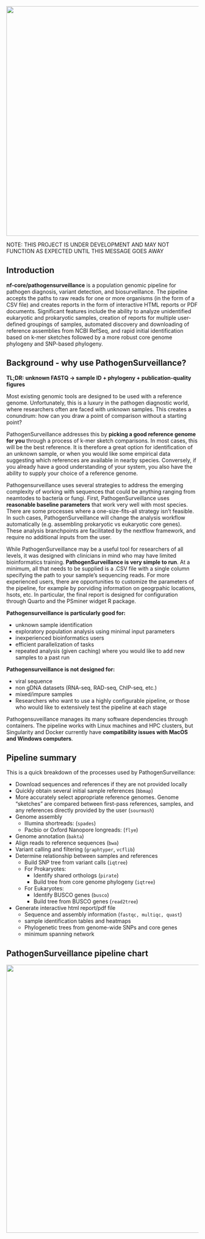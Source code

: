 ![](images/logo.png){width="600"}

NOTE: THIS PROJECT IS UNDER DEVELOPMENT AND MAY NOT FUNCTION AS EXPECTED UNTIL THIS MESSAGE GOES AWAY

## Introduction {#introduction}

**nf-core/pathogensurveillance** is a population genomic pipeline for pathogen diagnosis, variant detection, and biosurveillance. The pipeline accepts the paths to raw reads for one or more organisms (in the form of a CSV file) and creates reports in the form of interactive HTML reports or PDF documents. Significant features include the ability to analyze unidentified eukaryotic and prokaryotic samples, creation of reports for multiple user-defined groupings of samples, automated discovery and downloading of reference assemblies from NCBI RefSeq, and rapid initial identification based on k-mer sketches followed by a more robust core genome phylogeny and SNP-based phylogeny.

## Background - why use PathogenSurveillance? {#background}

**TL;DR:** **unknown FASTQ -\> sample ID + phylogeny + publication-quality figures**

Most existing genomic tools are designed to be used with a reference genome. Unfortunately, this is a luxury in the pathogen diagnostic world, where researchers often are faced with unknown samples. This creates a conundrum: how can you draw a point of comparison without a starting point?

PathogenSurveillance addresses this by **picking a good reference genome for you** through a process of k-mer sketch comparisons. In most cases, this will be the best reference. It is therefore a great option for identification of an unknown sample, or when you would like some empirical data suggesting which references are available in nearby species. Conversely, if you already have a good understanding of your system, you also have the ability to supply your choice of a reference genome.

Pathogensurveillance uses several strategies to address the emerging complexity of working with sequences that could be anything ranging from neamtodes to bacteria or fungi. First, PathogenSurveillance uses **reasonable baseline parameters** that work very well with most species. There are some processes where a one-size-fits-all strategy isn't feasible. In such cases, PathogenSurveillance will change the analysis workflow automatically (e.g. assembling prokaryotic vs eukaryotic core genes). These analysis branchpoints are facilitated by the nextflow framework, and require no additional inputs from the user.

While PathogenSurveillance may be a useful tool for researchers of all levels, it was designed with clinicians in mind who may have limited bioinformatics training. **PathogenSurveillance is very simple to run**. At a minimum, all that needs to be supplied is a .CSV file with a single column specifying the path to your sample's sequencing reads. For more experienced users, there are opportunities to customize the parameters of the pipeline, for example by porviding information on geogrpahic locations, hsots, etc. In particular, the final report is designed for configuration through Quarto and the PSminer widget R package.

**Pathogensurveillance is particularly good for:**

-   unknown sample identification
-   exploratory population analysis using minimal input parameters
-   inexperienced bioinformatics users
-   efficient parallelization of tasks
-   repeated analysis (given caching) where you would like to add new samples to a past run

**Pathogensurveillance is not designed for:**

-   viral sequence
-   non gDNA datasets (RNA-seq, RAD-seq, ChIP-seq, etc.)
-   mixed/impure samples
-   Researchers who want to use a highly configurable pipeline, or those who would like to extensively test the pipeline at each stage

::: {.callout-note}
Pathogensuveillance manages its many software dependencies through containers. The pipeline works with Linux machines and HPC clusters, but Singularity and Docker currently have **compatibility issues with MacOS and Windows computers**. 
:::

## Pipeline summary {#pipelinesummary}

This is a quick breakdown of the processes used by PathogenSurveillance:

-   Download sequences and references if they are not provided locally
-   Quickly obtain several initial sample references (`bbmap`)
-   More accurately select appropriate reference genomes. Genome "sketches" are compared between first-pass references, samples, and any references directly provided by the user (`sourmash`)
-   Genome assembly
    -   Illumina shortreads: (`spades`)
    -   Pacbio or Oxford Nanopore longreads: (`flye`)
-   Genome annotation (`bakta`)
-   Align reads to reference sequences (`bwa`)
-   Variant calling and filtering (`graphtyper`, `vcflib`)
-   Determine relationship between samples and references
    -   Build SNP tree from variant calls (`iqtree`)
    -   For Prokaryotes:
        -   Identify shared orthologs (`pirate`)
        -   Build tree from core genome phylogeny (`iqtree`)
    -   For Eukaryotes:
        -   Identify BUSCO genes (`busco`)
        -   Build tree from BUSCO genes (`read2tree`)
-   Generate interactive html report/pdf file
    -   Sequence and assembly information (`fastqc, multiqc, quast`)
    -   sample identification tables and heatmaps
    -   Phylogenetic trees from genome-wide SNPs and core genes
    -   minimum spanning network

## PathogenSurveillance pipeline chart {#flowchart}

![](images/pipeline_diagram.png){width="700"}
